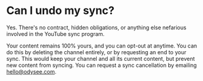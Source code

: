 # Can I undo my sync?

Yes. There's no contract, hidden obligations, or anything else nefarious involved in the YouTube sync program.

Your content remains 100% yours, and you can opt-out at anytime. You can do this by deleting the channel entirely, or by requesting an end to your sync. This would keep your channel and all its current content, but prevent new content from syncing. You can request a sync cancellation by emailing hello@odysee.com.